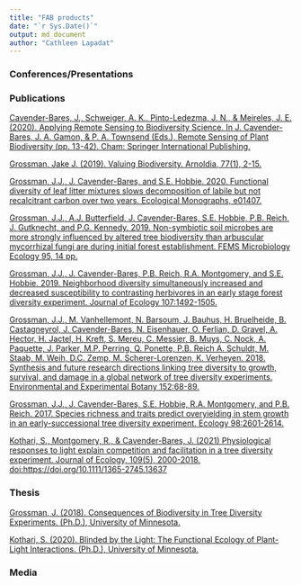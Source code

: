 ```yaml
---
title: "FAB products"
date: "`r Sys.Date()`"
output: md_document
author: "Cathleen Lapadat"
---
```


### Conferences/Presentations  


### Publications

[Cavender-Bares, J., Schweiger, A. K., Pinto-Ledezma, J. N., & Meireles, J. E. (2020). Applying Remote Sensing to Biodiversity Science. In J. Cavender-Bares, J. A. Gamon, & P. A. Townsend (Eds.), Remote Sensing of Plant Biodiversity (pp. 13-42). Cham: Springer International Publishing.](https://drive.google.com/file/d/17_tY8laz6E7uiMSFpO8C1HrUahGutx5M/view?usp=sharing)  

[Grossman, Jake J. (2019). Valuing Biodiversity. Arnoldia, 77(1), 2-15.](https://drive.google.com/file/d/1oDfII8_gtureQ0OrGmmoSjQmqe4RpUSv/view?usp=sharing)  

[Grossman, J.J., J. Cavender-Bares, and S.E. Hobbie. 2020. Functional diversity of leaf litter mixtures slows decomposition of labile but not recalcitrant carbon over two years. Ecological Monographs, e01407.](https://drive.google.com/file/d/1yY6vzH46COex-qMI2Sm2xrdcHkIUWaW9/view?usp=sharing)  

[Grossman, J.J., A.J. Butterfield, J. Cavender-Bares, S.E. Hobbie, P.B. Reich, J. Gutknecht, and P.G. Kennedy. 2019. Non-symbiotic soil microbes are more strongly influenced by altered tree biodiversity than arbuscular mycorrhizal fungi are during initial forest establishment. FEMS Microbiology Ecology 95, 14 pp.](https://drive.google.com/file/d/1mUCPdwJpn04lrNauS6FubWSdfE6-XLSk/view?usp=sharing)  

[Grossman, J.J., J. Cavender-Bares, P.B. Reich, R.A. Montgomery, and S.E. Hobbie. 2019. Neighborhood diversity simultaneously increased and decreased susceptibility to contrasting herbivores in an early stage forest diversity experiment. Journal of Ecology 107:1492-1505.](https://drive.google.com/file/d/1IdmEgfJWbIiTPft5ljUF_mCK0lBA9yx0/view?usp=sharing)  

[Grossman, J.J., M. Vanhellemont, N. Barsoum, J. Bauhus, H. Bruelheide, B. Castagneyrol, J. Cavender-Bares, N. Eisenhauer, O. Ferlian, D. Gravel, A. Hector, H. Jactel, H. Kreft, S. Mereu, C. Messier, B. Muys, C. Nock, A. Paquette, J. Parker, M.P. Perring, Q. Ponette, P.B. Reich A. Schuldt, M. Staab, M. Weih, D.C. Zemp, M. Scherer-Lorenzen, K. Verheyen. 2018. Synthesis and future research directions linking tree diversity to growth, survival, and damage in a global network of tree diversity experiments. Environmental and Experimental Botany 152:68-89.](https://drive.google.com/file/d/1hgmKKlv9Q8QBpNqDdywtxg1tmrkjbqGu/view?usp=sharing)  

[Grossman, J.J., J. Cavender-Bares, S.E. Hobbie, R.A. Montgomery, and P.B. Reich. 2017. Species richness and traits predict overyielding in stem growth in an early-successional tree diversity experiment. Ecology 98:2601-2614.](https://drive.google.com/file/d/1lc05jZpB-7ucswD_vF3VdPN69QbKz2eR/view?usp=sharing)  

[Kothari, S., Montgomery, R., & Cavender-Bares, J. (2021) Physiological responses to light explain competition and facilitation in a tree diversity experiment. Journal of Ecology, 109(5), 2000-2018. doi:https://doi.org/10.1111/1365-2745.13637](https://drive.google.com/file/d/1ET5FO1i0xER7o-SdNIlNe2JJqTALURdU/view?usp=sharing)  

### Thesis

[Grossman, J. (2018). Consequences of Biodiversity in Tree Diversity Experiments. (Ph.D.), University of Minnesota.](https://drive.google.com/file/d/1mBlx__Wd0qaK4mcQRUulj3TBeBv9HIeC/view?usp=sharing)  

[Kothari, S. (2020). Blinded by the Light: The Functional Ecology of Plant-Light Interactions. (Ph.D.), University of Minnesota.](https://drive.google.com/file/d/17Kw2rU8ayPb1hjrOCu25IbH-n_Enr8Ei/view?usp=sharing)  

### Media